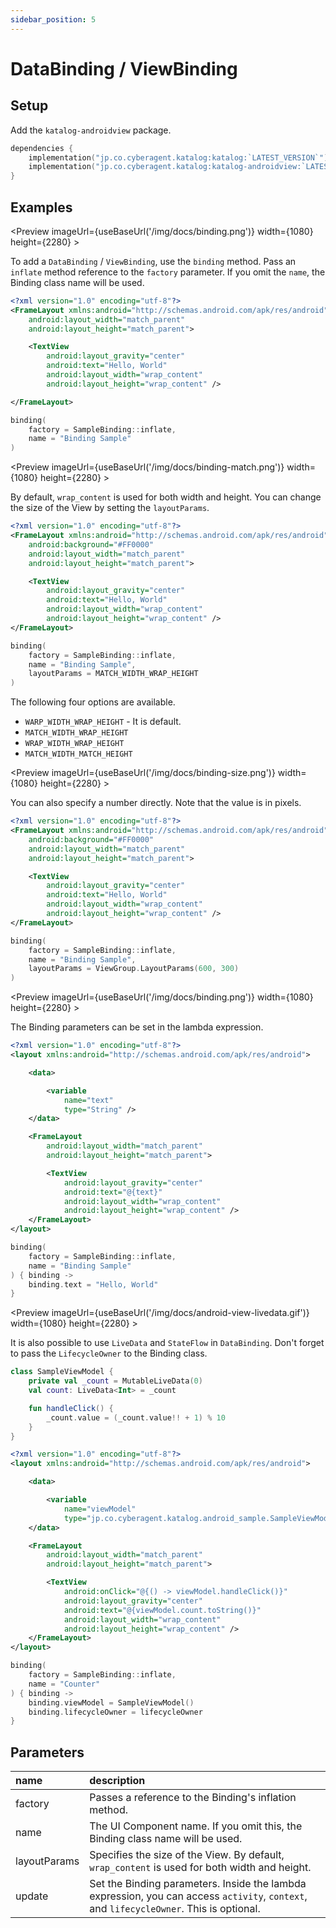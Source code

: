 ```yaml
---
sidebar_position: 5
---
```



# DataBinding / ViewBinding

## Setup
Add the `katalog-androidview` package.

```kotlin
dependencies {
    implementation("jp.co.cyberagent.katalog:katalog:`LATEST_VERSION`")
    implementation("jp.co.cyberagent.katalog:katalog-androidview:`LATEST_VERSION`")
}
```

## Examples
<Preview
    imageUrl={useBaseUrl('/img/docs/binding.png')}
    width={1080}
    height={2280} >

To add a `DataBinding` / `ViewBinding`, use the `binding` method.
Pass an `inflate` method reference to the `factory` parameter.
If you omit the `name`, the Binding class name will be used.

```xml title="res/layout/sample.xml"
<?xml version="1.0" encoding="utf-8"?>
<FrameLayout xmlns:android="http://schemas.android.com/apk/res/android"
    android:layout_width="match_parent"
    android:layout_height="match_parent">

    <TextView
        android:layout_gravity="center"
        android:text="Hello, World"
        android:layout_width="wrap_content"
        android:layout_height="wrap_content" />

</FrameLayout>
```

```kotlin
binding(
    factory = SampleBinding::inflate,
    name = "Binding Sample"
)
```

</Preview>

<Preview
    imageUrl={useBaseUrl('/img/docs/binding-match.png')}
    width={1080}
    height={2280} >


By default, `wrap_content` is used for both width and height.
You can change the size of the View by setting the `layoutParams`.

```xml title="res/layout/sample.xml"
<?xml version="1.0" encoding="utf-8"?>
<FrameLayout xmlns:android="http://schemas.android.com/apk/res/android"
    android:background="#FF0000"
    android:layout_width="match_parent"
    android:layout_height="match_parent">

    <TextView
        android:layout_gravity="center"
        android:text="Hello, World"
        android:layout_width="wrap_content"
        android:layout_height="wrap_content" />
</FrameLayout>
```
```kotlin
binding(
    factory = SampleBinding::inflate,
    name = "Binding Sample",
    layoutParams = MATCH_WIDTH_WRAP_HEIGHT
)
```

The following four options are available.
* `WARP_WIDTH_WRAP_HEIGHT` - It is default.
* `MATCH_WIDTH_WRAP_HEIGHT`
* `WRAP_WIDTH_WRAP_HEIGHT`
* `MATCH_WIDTH_MATCH_HEIGHT`

</Preview>

<Preview
    imageUrl={useBaseUrl('/img/docs/binding-size.png')}
    width={1080}
    height={2280} >

You can also specify a number directly.
Note that the value is in pixels.

```xml title="res/layout/sample.xml"
<?xml version="1.0" encoding="utf-8"?>
<FrameLayout xmlns:android="http://schemas.android.com/apk/res/android"
    android:background="#FF0000"
    android:layout_width="match_parent"
    android:layout_height="match_parent">

    <TextView
        android:layout_gravity="center"
        android:text="Hello, World"
        android:layout_width="wrap_content"
        android:layout_height="wrap_content" />
</FrameLayout>
```
```kotlin
binding(
    factory = SampleBinding::inflate,
    name = "Binding Sample",
    layoutParams = ViewGroup.LayoutParams(600, 300)
)
```

</Preview>

<Preview
    imageUrl={useBaseUrl('/img/docs/binding.png')}
    width={1080}
    height={2280} >

The Binding parameters can be set in the lambda expression.

```xml title="res/layout/sample.xml"
<?xml version="1.0" encoding="utf-8"?>
<layout xmlns:android="http://schemas.android.com/apk/res/android">

    <data>

        <variable
            name="text"
            type="String" />
    </data>

    <FrameLayout
        android:layout_width="match_parent"
        android:layout_height="match_parent">

        <TextView
            android:layout_gravity="center"
            android:text="@{text}"
            android:layout_width="wrap_content"
            android:layout_height="wrap_content" />
    </FrameLayout>
</layout>
```
```kotlin
binding(
    factory = SampleBinding::inflate,
    name = "Binding Sample"
) { binding ->
    binding.text = "Hello, World"
}
```

</Preview>

<Preview
    imageUrl={useBaseUrl('/img/docs/android-view-livedata.gif')}
    width={1080}
    height={2280} >

It is also possible to use `LiveData` and `StateFlow` in `DataBinding`.
Don't forget to pass the `LifecycleOwner` to the Binding class.

```kotlin title="SampleViewModel.kt"
class SampleViewModel {
    private val _count = MutableLiveData(0)
    val count: LiveData<Int> = _count

    fun handleClick() {
        _count.value = (_count.value!! + 1) % 10
    }
}
```
```xml title="res/layout/sample.xml"
<?xml version="1.0" encoding="utf-8"?>
<layout xmlns:android="http://schemas.android.com/apk/res/android">

    <data>

        <variable
            name="viewModel"
            type="jp.co.cyberagent.katalog.android_sample.SampleViewModel" />
    </data>

    <FrameLayout
        android:layout_width="match_parent"
        android:layout_height="match_parent">

        <TextView
            android:onClick="@{() -> viewModel.handleClick()}"
            android:layout_gravity="center"
            android:text="@{viewModel.count.toString()}"
            android:layout_width="wrap_content"
            android:layout_height="wrap_content" />
    </FrameLayout>
</layout>
```
```kotlin
binding(
    factory = SampleBinding::inflate,
    name = "Counter"
) { binding ->
    binding.viewModel = SampleViewModel()
    binding.lifecycleOwner = lifecycleOwner
}
```

</Preview>

## Parameters

name|description
:--|:--
factory|Passes a reference to the Binding's inflation method.
name|The UI Component name. If you omit this, the Binding class name will be used.
layoutParams|Specifies the size of the View. By default, `wrap_content` is used for both width and height.
update|Set the Binding parameters. Inside the lambda expression, you can access `activity`, `context`, and `lifecycleOwner`. This is optional.

